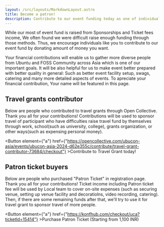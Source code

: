 ```yaml
---
layout: /src/layouts/MarkdownLayout.astro
title: Become a patron!
description: Contribute to our event funding today as one of individuals!
---
```



While our most of event fund is raised from Sponsorships and Ticket fees income, We often found we were difficult raise enough funding through those methods.
Thus, we encourage individuals like you to contribute to our event fund by donating amount of money you want.

Your financial contributions will enable us to gather more diverse people from Ubuntu and FOSS Community across Asia which is one of our important goals.
It will be also helpful for us to make event better prepared with better quality in general: Such as better event facility setup, swags, catering and many more detailed aspects of events.
To apreciate your financial contribution, Your name will be featured in this page.

## Travel grants contributor
Below are people who contributed to travel grants through Open Collective. Thank you all for your contributions!
Contributions will be used to sponsor travel of participant who have difficulties raise travel fund by themselves through work, school(such as university, college), grants organization, or other ways(such as expensing personal money).

<Button element={"a"} 
    href={"https://opencollective.com/ubucon-asia/events/ubucon-asia-2024-d62e355c/contribute/travel-grant-contributor-73684/checkout"}
    >Contribute to Travel Grant today!</Button>

<OCPatrons ocApiUrl="https://opencollective.com/ubucon-asia-2024-d62e355c/members/all.json?limit=10&offset=0&TierId=73684"/>

## Patron ticket buyers
Below are people who purchased "Patron Ticket" in registration page. Thank you all for your contributions!
Ticket income including Patron ticket fee will be used by Local team to cover on-site expenses
(such as securing venue, setting up venue facility and decoratiolns, video recording, catering). 
Then, if there are some remaining funds after that, we'll try to use it for travel grant to sponsor travel of more people.

<Button element={"a"} 
    href={"https://konfhub.com/checkout/uca?ticketId=15414"}
    >Purchase Patron Ticket (Starting from 1,100 INR)</Button>
